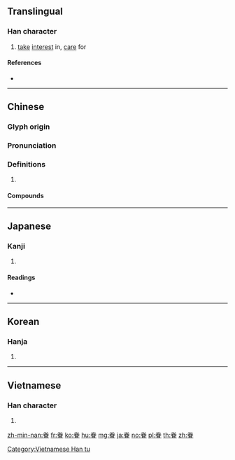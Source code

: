 {{character info/new}}
==Translingual==

===Han character===
{{Han char|rn=109|rad=目|as=06|sn=11|four=90603|canj=FQBU}}

# [[take]] [[interest]] in, [[care]] for

====References====
* {{Han ref|kx=0807.040|dkj=23311|dj=1222.190|hdz=42487.130|uh=7737|ud=30519|bh=B2B2|bd=45746}}

----

==Chinese==
{{zh-forms}}

===Glyph origin===
{{Han etym}}

===Pronunciation===
{{zh-pron
|m=juàn
|c=gyun3
|mn=koàn
|mc=y
|oc=y
|cat=v
}}

===Definitions===
{{zh-hanzi}}

# {{rfdef|zh}}

====Compounds====
{{zh-der|家眷|女眷|忝眷|九眷|內眷|交門親眷|三親六眷|恩眷|少親失眷|一家眷屬|乃眷|存眷|僑眷|寶眷|宸眷|宅眷|姻眷|天眷|三親四眷|眷念無斁|眷眷|敝眷|攜眷|眷生|眷佑|神仙眷屬|眷齒|眷念|眷保|眷顧|眷屬|眷懷|眷族|眷眷之心|眷村|眷遇|眷言|眷注|眷晚生|眷戀|眷愛|眷區|挈眷|眷舍|攜家帶眷|眷姻|美眷|軍眷|美眷姻|親眷}}

----

==Japanese==

===Kanji===
{{ja-kanji|grade=|rs=目06}}

# {{defn|lang=ja|sort=目06}}

====Readings====
* {{ja-readings|on=[[けん]] (ken)|kun=[[かえりみる]] (kaerimiru)|nanori=}}

----

==Korean==

===Hanja===
{{ko-hanja|hangeul=권|eumhun=|rv=gwon|mr=kwŏn|y=kwen}}

# {{defn|lang=ko|sort=目06}}

----

==Vietnamese==

===Han character===
{{vi-readings|rs=目11| hanviet = [[quyến]], [[quấn]], [[cuốn]], [[quẹn]]}}

# {{defn|vi|sort=目11}}

[[Category:Vietnamese Han tu]]

[[zh-min-nan:眷]]
[[fr:眷]]
[[ko:眷]]
[[hu:眷]]
[[mg:眷]]
[[ja:眷]]
[[no:眷]]
[[pl:眷]]
[[th:眷]]
[[zh:眷]]